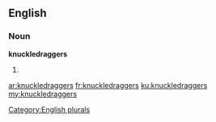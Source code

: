 ==English==

===Noun===
'''knuckledraggers'''

# {{plural of|[[knuckledragger]]}}

[[Category:English plurals]]

[[ar:knuckledraggers]]
[[fr:knuckledraggers]]
[[ku:knuckledraggers]]
[[my:knuckledraggers]]